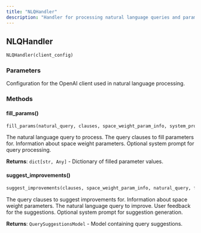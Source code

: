 ```yaml
---
title: "NLQHandler"
description: "Handler for processing natural language queries and parameter filling"
---
```


## NLQHandler

```python
NLQHandler(client_config)
```

### Parameters

<ParamField path="client_config" type="OpenAIClientConfig" required>
Configuration for the OpenAI client used in natural language processing.
</ParamField>

### Methods

#### fill_params()

```python
fill_params(natural_query, clauses, space_weight_param_info, system_prompt=None) -> dict[str, Any]
```

<ParamField path="natural_query" type="str" required>
The natural language query to process.
</ParamField>

<ParamField path="clauses" type="Sequence[QueryClause]" required>
The query clauses to fill parameters for.
</ParamField>

<ParamField path="space_weight_param_info" type="SpaceWeightParamInfo" required>
Information about space weight parameters.
</ParamField>

<ParamField path="system_prompt" type="str | None" default="None">
Optional system prompt for query processing.
</ParamField>

**Returns**: `dict[str, Any]` - Dictionary of filled parameter values.

#### suggest_improvements()

```python
suggest_improvements(clauses, space_weight_param_info, natural_query, feedback, system_prompt=None) -> QuerySuggestionsModel
```

<ParamField path="clauses" type="Sequence[QueryClause]" required>
The query clauses to suggest improvements for.
</ParamField>

<ParamField path="space_weight_param_info" type="SpaceWeightParamInfo" required>
Information about space weight parameters.
</ParamField>

<ParamField path="natural_query" type="str | None" required>
The natural language query to improve.
</ParamField>

<ParamField path="feedback" type="str | None" required>
User feedback for the suggestions.
</ParamField>

<ParamField path="system_prompt" type="str | None" default="None">
Optional system prompt for suggestion generation.
</ParamField>

**Returns**: `QuerySuggestionsModel` - Model containing query suggestions.